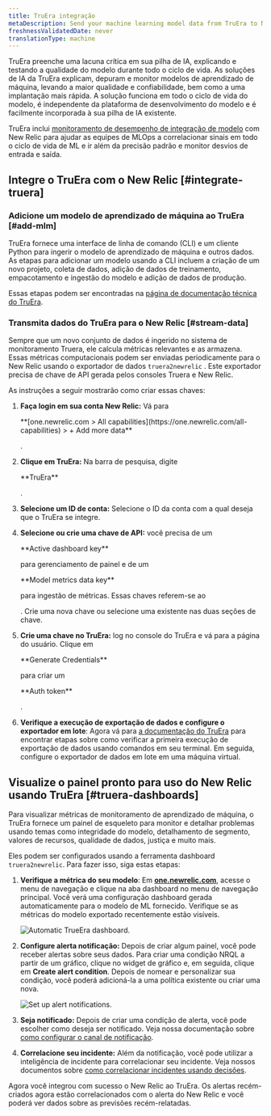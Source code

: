 ```yaml
---
title: TruEra integração
metaDescription: Send your machine learning model data from TruEra to New Relic to understand your model's performance.
freshnessValidatedDate: never
translationType: machine
---
```


TruEra preenche uma lacuna crítica em sua pilha de IA, explicando e testando a qualidade do modelo durante todo o ciclo de vida. As soluções de IA da TruEra explicam, depuram e monitor modelos de aprendizado de máquina, levando a maior qualidade e confiabilidade, bem como a uma implantação mais rápida. A solução funciona em todo o ciclo de vida do modelo, é independente da plataforma de desenvolvimento do modelo e é facilmente incorporada à sua pilha de IA existente.

TruEra inclui [monitoramento de desempenho de integração de modelo](/docs/alerts-applied-intelligence/mlops/get-started/intro-mlops/) com New Relic para ajudar as equipes de MLOps a correlacionar sinais em todo o ciclo de vida de ML e ir além da precisão padrão e monitor desvios de entrada e saída.

## Integre o TruEra com o New Relic [#integrate-truera]

### Adicione um modelo de aprendizado de máquina ao TruEra [#add-mlm]

TruEra fornece uma interface de linha de comando (CLI) e um cliente Python para ingerir o modelo de aprendizado de máquina e outros dados. As etapas para adicionar um modelo usando a CLI incluem a criação de um novo projeto, coleta de dados, adição de dados de treinamento, empacotamento e ingestão do modelo e adição de dados de produção.

Essas etapas podem ser encontradas na [página de documentação técnica do TruEra](https://truera.com/newrelicintegration/).

### Transmita dados do TruEra para o New Relic [#stream-data]

Sempre que um novo conjunto de dados é ingerido no sistema de monitoramento Truera, ele calcula métricas relevantes e as armazena. Essas métricas computacionais podem ser enviadas periodicamente para o New Relic usando o exportador de dados `truera2newrelic` . Este exportador precisa de chave de API gerada pelos consoles Truera e New Relic.

As instruções a seguir mostrarão como criar essas chaves:

1. **Faça login em sua conta New Relic:** Vá para

   <DNT>
     **[one.newrelic.com > All capabilities](https://one.newrelic.com/all-capabilities) > + Add more data**
   </DNT>

   .

2. **Clique em TruEra:** Na barra de pesquisa, digite

   <DNT>
     **TruEra**
   </DNT>

   .

3. **Selecione um ID de conta:** Selecione o ID da conta com a qual deseja que o TruEra se integre.

4. **Selecione ou crie uma chave de API:** você precisa de um

   <DNT>
     **Active dashboard key**
   </DNT>

   para gerenciamento de painel e de um

   <DNT>
     **Model metrics data key**
   </DNT>

   para ingestão de métricas. Essas chaves referem-se ao

   <InlinePopover type="licenseKey"/>

   . Crie uma nova chave ou selecione uma existente nas duas seções de chave.

5. **Crie uma chave no TruEra:** log no console do TruEra e vá para a página do usuário. Clique em

   <DNT>
     **Generate Credentials**
   </DNT>

   para criar um

   <DNT>
     **Auth token**
   </DNT>

   .

6. **Verifique a execução de exportação de dados e configure o exportador em lote**: Agora vá para [a documentação do TruEra](https://truera.com/newrelicintegration/) para encontrar etapas sobre como verificar a primeira execução de exportação de dados usando comandos em seu terminal. Em seguida, configure o exportador de dados em lote em uma máquina virtual.

<InstallFeedback/>

## Visualize o painel pronto para uso do New Relic usando TruEra [#truera-dashboards]

Para visualizar métricas de monitoramento de aprendizado de máquina, o TruEra fornece um painel de esqueleto para monitor e detalhar problemas usando temas como integridade do modelo, detalhamento de segmento, valores de recursos, qualidade de dados, justiça e muito mais.

Eles <InlinePopover type="dashboards"/>podem ser configurados usando a ferramenta dashboard `truera2newrelic`. Para fazer isso, siga estas etapas:

1. **Verifique a métrica do seu modelo**: Em <DNT>**[one.newrelic.com](https://one.newrelic.com/all-capabilities)**</DNT>, acesse o menu de navegação e clique na aba dashboard no menu de navegação principal. Você verá uma configuração dashboard gerada automaticamente para o modelo de ML fornecido. Verifique se as métricas do modelo exportado recentemente estão visíveis.

   <img
     title="Automatic TrueEra dashboard"
     alt="Automatic TrueEra dashboard."
     src="/images/model-performance-monitoring_screenshot-crop_TruEra-dashboard.webp"
   />

2. **Configure alerta notificação:** Depois de criar algum painel, você pode receber alertas sobre seus dados. Para criar uma condição NRQL <InlinePopover type="alerts"/>a partir de um gráfico, clique no widget de gráfico e, em seguida, clique em <DNT>**Create alert condition**</DNT>. Depois de nomear e personalizar sua condição, você poderá adicioná-la a uma política existente ou criar uma nova.

   <img
     title="Set up alert notifications"
     alt="Set up alert notifications."
     src="/images/model-performance-monitoring_screenshot-crop_TruEra-alerts.webp"
   />

3. **Seja notificado:** Depois de criar uma condição de alerta, você pode escolher como deseja ser notificado. Veja nossa documentação sobre [como configurar o canal de notificação](/docs/alerts-applied-intelligence/new-relic-alerts/alert-notifications/notification-channels-control-where-send-alerts/).

4. **Correlacione seu incidente:** Além da notificação, você pode utilizar a inteligência de incidente para correlacionar seu incidente. Veja nossos documentos sobre [como correlacionar incidentes usando decisões](/docs/alerts-applied-intelligence/applied-intelligence/incident-intelligence/change-applied-intelligence-correlation-logic-decisions/).

Agora você integrou com sucesso o New Relic ao TruEra. Os alertas recém-criados agora estão correlacionados com o alerta do New Relic e você poderá ver dados sobre as previsões recém-relatadas.
